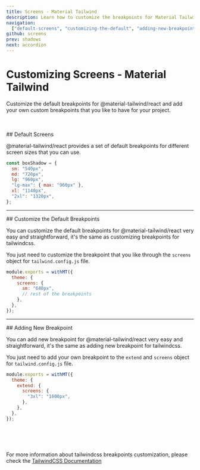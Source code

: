 ```yaml
---
title: Screens - Material Tailwind
description: Learn how to customize the breakpoints for Material Tailwind.
navigation:
  ["default-screens", "customizing-the-default", "adding-new-breakpoint"]
github: screens
prev: shadows
next: accordion
---
```


# Customizing Screens - Material Tailwind

Customize the default breakpoints for @material-tailwind/react and add your own custom breakpoints that you like to have for your project.

<br />
<br />

<DocsTitle href="default-screens">
## Default Screens
</DocsTitle>

<span id="default-screens" className="scroll-mt-48" />

@material-tailwind/react provides a set of default breakpoints for different screen sizes that you can use.

```js
const boxShadow = {
  sm: "540px",
  md: "720px",
  lg: "960px",
  "lg-max": { max: "960px" },
  xl: "1140px",
  "2xl": "1320px",
};
```

---

<DocsTitle href="customize-the-default">
## Customize the Default Breakpoints
</DocsTitle>

<span id="customize-the-default" className="scroll-mt-48" />

You can customize the default breakpoints for @material-tailwind/react very easy and straightforward, it's the same as customizing breakpoints for tailwindcss.

You just need to customize the breakpoint that you like through the <Code>screens</Code> object for <Code>tailwind.config.js</Code> file.

```js {4}
module.exports = withMT({
  theme: {
    screens: {
      sm: "640px",
      // rest of the breakpoints
    },
  },
});
```

---

<DocsTitle href="adding-new-breakpoint">
## Adding New Breakpoint
</DocsTitle>

<span id="adding-new-breakpoint" className="scroll-mt-48" />

You can add new breakpoint for @material-tailwind/react very easy and straightforward, it's the same as adding new breakpoint for tailwindcss.

You just need to add your own breakpoint to the <Code>extend</Code> and <Code>screens</Code> object for <Code>tailwind.config.js</Code> file.

```js {5}
module.exports = withMT({
  theme: {
    extend: {
      screens: {
        "3xl": "1600px",
      },
    },
  },
});
```

<br />
<br />
<br />

For more information about tailwindcss breakpoints customization, please check the <a href="https://tailwindcss.com/docs/screens?ref=material-tailwind" target="_blank" className="font-medium hover:text-blue-500 transition-colors">TailwindCSS Documentation</a>
